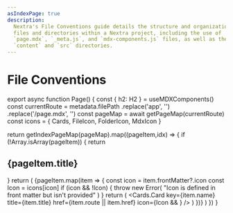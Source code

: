```yaml
---
asIndexPage: true
description:
  Nextra's File Conventions guide details the structure and organization of
  files and directories within a Nextra project, including the use of
  `page.mdx`, `_meta.js`, and `mdx-components.js` files, as well as the
  `content` and `src` directories.
---
```



# File Conventions

export async function Page() {
  const { h2: H2 } = useMDXComponents()
  const currentRoute = metadata.filePath
    .replace('app', '')
    .replace('/page.mdx', '')
  const pageMap = await getPageMap(currentRoute)
  const icons = {
    Cards,
    FileIcon,
    FolderIcon,
    MdxIcon
  }

  return getIndexPageMap(pageMap).map((pageItem,idx) => {
    if (!Array.isArray(pageItem)) {
      return <H2 key={idx}>{pageItem.title}</H2>
    }
    return (
      <Cards key={idx}>
        {pageItem.map(item => {
          const icon = item.frontMatter?.icon
          const Icon = icons[icon]
          if (icon && !Icon) {
            throw new Error(
              "Icon is defined in front matter but isn't provided"
            )
          }
          return (
            <Cards.Card
              key={item.name}
              title={item.title}
              href={item.route || item.href}
              icon={Icon && <Icon />}
            />
          )
        })}
      </Cards>
    )
  })
}

<Page />
